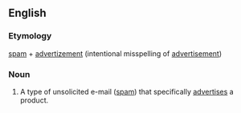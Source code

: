 ==English==

===Etymology===
[[spam]] + [[advertizement]] (intentional misspelling of [[advertisement]])

===Noun===
{{en-noun}}

# {{context|Internet|lang=en}} A type of unsolicited e-mail ([[spam]]) that specifically [[advertise]]s a product.